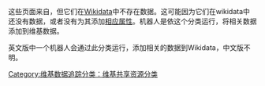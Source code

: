 {{Tracking category}}
{{empty category}}
{{hiddencat}}
这些页面来自{{tlx|commons category}}，但它们在[[Wikidata|Wikidata]]中不存在数据。这可能因为它们在wikidata中还没有数据，或者没有为其添加[[d:Property:P373|相应属性]]。机器人是依这个分类运行，将相关数据添加到维基数据。

英文版中一个机器人会通过此分类运行，添加相关的数据到Wikidata，中文版不明。

[[Category:维基数据追踪分类：维基共享资源分类|Category:维基数据追踪分类：维基共享资源分类]]